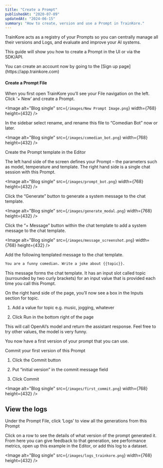 ```yaml
---
title: "Create a Prompt"
publishedAt: "2020-07-09"
updatedAt: "2024-06-15"
summary: "How to create, version and use a Prompt in TrainKore."
---
```


TrainKore acts as a registry of your Prompts so you can centrally manage all their versions and Logs, and evaluate and improve your AI systems.

This guide will show you how to create a Prompt in the UI or via the SDK/API.

<Banner title="Prerequisite: A TrainKore account.">
  You can create an account now by going to the [Sign up page](https://app.trainkore.com)

</Banner>

#### Create a Prompt File

When you first open TrainKore you’ll see your File navigation on the left. Click ‘+ New’ and create a Prompt.

<Image
  alt="Blog single"
  src={`/images/New Prompt Image.png`}
  width={768}
  height={432}
/>

In the sidebar select rename, and rename this file to “Comedian Bot” now or later.

<Image
  alt="Blog single"
  src={`/images/comedian_bot.png`}
  width={768}
  height={432}
/>

Create the Prompt template in the Editor

The left hand side of the screen defines your Prompt – the parameters such as model, temperature and template. The right hand side is a single chat session with this Prompt.

<Image
  alt="Blog single"
  src={`/images/prompt_bot.png`}
  width={768}
  height={432}
/>

Click the “Generate” button to generate a system message to the chat template.

<Image
  alt="Blog single"
  src={`/images/generate_modal.png`}
  width={768}
  height={432}
/>

Click the “+ Message” button within the chat template to add a system message to the chat template.

<Image
  alt="Blog single"
  src={`/images/message_screenshot.png`}
  width={768}
  height={432}
/>

Add the following templated message to the chat template.

```bash
You are a funny comedian. Write a joke about {{topic}}.
```

This message forms the chat template. It has an input slot called topic (surrounded by two curly brackets) for an input value that is provided each time you call this Prompt.

On the right hand side of the page, you’ll now see a box in the Inputs section for topic.

1. Add a value for topic e.g. music, jogging, whatever

2. Click Run in the bottom right of the page

This will call OpenAI’s model and return the assistant response. Feel free to try other values, the model is very funny.

You now have a first version of your prompt that you can use.

Commit your first version of this Prompt

1. Click the Commit button

2. Put “initial version” in the commit message field

3. Click Commit

<Image
  alt="Blog single"
  src={`/images/first_commit.png`}
  width={768}
  height={432}
/>

## View the logs

Under the Prompt File, click ‘Logs’ to view all the generations from this Prompt

Click on a row to see the details of what version of the prompt generated it. From here you can give feedback to that generation, see performance metrics, open up this example in the Editor, or add this log to a dataset.

<Image
  alt="Blog single"
  src={`/images/logs_trainkore.png`}
  width={768}
  height={432}
/>
